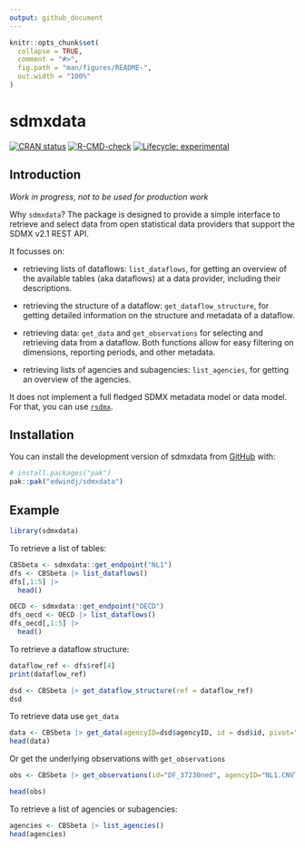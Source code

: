 ```yaml
---
output: github_document
---
```


<!-- README.md is generated from README.Rmd. Please edit that file -->

```r
knitr::opts_chunk$set(
  collapse = TRUE,
  comment = "#>",
  fig.path = "man/figures/README-",
  out.width = "100%"
)
```

# sdmxdata

<!-- badges: start -->
[![CRAN status](https://www.r-pkg.org/badges/version/sdmxdata)](https://CRAN.R-project.org/package=sdmxdata)
[![R-CMD-check](https://github.com/edwindj/sdmxdata/actions/workflows/R-CMD-check.yaml/badge.svg)](https://github.com/edwindj/sdmxdata/actions/workflows/R-CMD-check.yaml)
[![Lifecycle: experimental](https://img.shields.io/badge/lifecycle-experimental-orange.svg)](https://lifecycle.r-lib.org/articles/stages.html#experimental)
<!-- badges: end -->

## Introduction

_Work in progress, not to be used for production work_

Why `sdmxdata`? The package is designed to provide a simple interface to
retrieve and select data from open statistical data providers that support the SDMX v2.1 REST API. 

It focusses on:

- retrieving lists of dataflows: `list_dataflows`, for getting an overview of the
available tables (aka dataflows) at a data provider, including their descriptions.

- retrieving the structure of a dataflow: `get_dataflow_structure`, for getting
detailed information on the structure and metadata of a dataflow.

- retrieving data: `get_data` and `get_observations` 
for selecting and retrieving data from a dataflow. Both functions allow for 
easy filtering on dimensions, reporting periods, and other metadata.
 
- retrieving lists of agencies and subagencies: `list_agencies`, for getting an overview of the
agencies.

It does not implement a full fledged SDMX metadata model or data model. For that, you can use [`rsdmx`](https://CRAN.R-project.org/package=rsdmx).

## Installation

You can install the development version of sdmxdata from [GitHub](https://github.com/) with:

``` r
# install.packages("pak")
pak::pak("edwindj/sdmxdata")
```

## Example


```r
library(sdmxdata)
```

To retrieve a list of tables:

```r
CBSbeta <- sdmxdata::get_endpoint("NL1")
dfs <- CBSbeta |> list_dataflows()
dfs[,1:5] |> 
  head()
```
```r
OECD <- sdmxdata::get_endpoint("OECD")
dfs_oecd <- OECD |> list_dataflows()
dfs_oecd[,1:5] |> 
  head()
```
To retrieve a dataflow structure:

```r
dataflow_ref <- dfs$ref[4]
print(dataflow_ref)

dsd <- CBSbeta |> get_dataflow_structure(ref = dataflow_ref)
dsd
```

To retrieve data use `get_data`

```r
data <- CBSbeta |> get_data(agencyID=dsd$agencyID, id = dsd$id, pivot="Topics")
head(data)
```

Or get the underlying observations with `get_observations`

```r
obs <- CBSbeta |> get_observations(id="DF_37230ned", agencyID="NL1.CNVT")
```

```r
head(obs)
```

To retrieve a list of agencies or subagencies:

```r
agencies <- CBSbeta |> list_agencies()
head(agencies)
```

